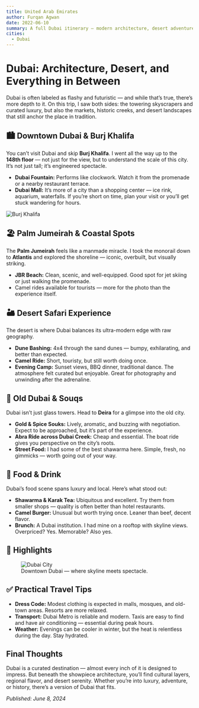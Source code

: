 ```yaml
---
title: United Arab Emirates
author: Furqan Agwan
date: 2022-06-10
summary: A full Dubai itinerary — modern architecture, desert adventures, local food, and cultural gems.
cities:
  - Dubai
---
```


# Dubai: Architecture, Desert, and Everything in Between

Dubai is often labeled as flashy and futuristic — and while that’s true, there’s more depth to it. On this trip, I saw both sides: the towering skyscrapers and curated luxury, but also the markets, historic creeks, and desert landscapes that still anchor the place in tradition.

## 🏙️ Downtown Dubai & Burj Khalifa

You can’t visit Dubai and skip **Burj Khalifa**. I went all the way up to the **148th floor** — not just for the view, but to understand the scale of this city. It’s not just tall; it’s engineered spectacle.

- **Dubai Fountain:** Performs like clockwork. Watch it from the promenade or a nearby restaurant terrace.
- **Dubai Mall:** It’s more of a city than a shopping center — ice rink, aquarium, waterfalls. If you’re short on time, plan your visit or you’ll get stuck wandering for hours.

![Burj Khalifa](https://images.unsplash.com/photo-1506744038136-46273834b3fb?auto=format&fit=crop&w=800&q=80)

## 🏖️ Palm Jumeirah & Coastal Spots

The **Palm Jumeirah** feels like a manmade miracle. I took the monorail down to **Atlantis** and explored the shoreline — iconic, overbuilt, but visually striking.

- **JBR Beach:** Clean, scenic, and well-equipped. Good spot for jet skiing or just walking the promenade.
- Camel rides available for tourists — more for the photo than the experience itself.

## 🏜️ Desert Safari Experience

The desert is where Dubai balances its ultra-modern edge with raw geography.

- **Dune Bashing:** 4x4 through the sand dunes — bumpy, exhilarating, and better than expected.
- **Camel Ride:** Short, touristy, but still worth doing once.
- **Evening Camp:** Sunset views, BBQ dinner, traditional dance. The atmosphere felt curated but enjoyable. Great for photography and unwinding after the adrenaline.

## 🕌 Old Dubai & Souqs

Dubai isn’t just glass towers. Head to **Deira** for a glimpse into the old city.

- **Gold & Spice Souks:** Lively, aromatic, and buzzing with negotiation. Expect to be approached, but it’s part of the experience.
- **Abra Ride across Dubai Creek:** Cheap and essential. The boat ride gives you perspective on the city’s roots.
- **Street Food:** I had some of the best shawarma here. Simple, fresh, no gimmicks — worth going out of your way.

## 🍴 Food & Drink

Dubai’s food scene spans luxury and local. Here’s what stood out:

- **Shawarma & Karak Tea:** Ubiquitous and excellent. Try them from smaller shops — quality is often better than hotel restaurants.
- **Camel Burger:** Unusual but worth trying once. Leaner than beef, decent flavor.
- **Brunch:** A Dubai institution. I had mine on a rooftop with skyline views. Overpriced? Yes. Memorable? Also yes.

## 📸 Highlights

<figure>
  <img
    src="https://images.unsplash.com/photo-1465101046530-73398c7f28ca?auto=format&fit=crop&w=800&q=80"
    alt="Dubai City"
  />
  <figcaption>Downtown Dubai — where skyline meets spectacle.</figcaption>
</figure>

## ✅ Practical Travel Tips

- **Dress Code:** Modest clothing is expected in malls, mosques, and old-town areas. Resorts are more relaxed.
- **Transport:** Dubai Metro is reliable and modern. Taxis are easy to find and have air conditioning — essential during peak hours.
- **Weather:** Evenings can be cooler in winter, but the heat is relentless during the day. Stay hydrated.

## Final Thoughts

Dubai is a curated destination — almost every inch of it is designed to impress. But beneath the showpiece architecture, you’ll find cultural layers, regional flavor, and desert serenity. Whether you’re into luxury, adventure, or history, there’s a version of Dubai that fits.

_Published: June 8, 2024_
